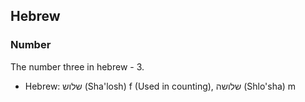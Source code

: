 ==Hebrew==

===Number===
The number three in hebrew - 3.
*Hebrew: שלוש (Sha'losh) f (Used in counting), שלושה (Shlo'sha) m